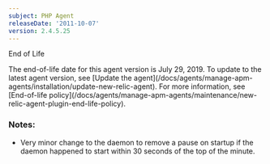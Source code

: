 ```yaml
---
subject: PHP Agent
releaseDate: '2011-10-07'
version: 2.4.5.25
---
```


End of Life

<Callout variant="important">
  The end-of-life date for this agent version is July 29, 2019. To update to the latest agent version, see [Update the agent](/docs/agents/manage-apm-agents/installation/update-new-relic-agent). For more information, see [End-of-life policy](/docs/agents/manage-apm-agents/maintenance/new-relic-agent-plugin-end-life-policy).
</Callout>

### Notes:

* Very minor change to the daemon to remove a pause on startup if the daemon happened to start within 30 seconds of the top of the minute.
